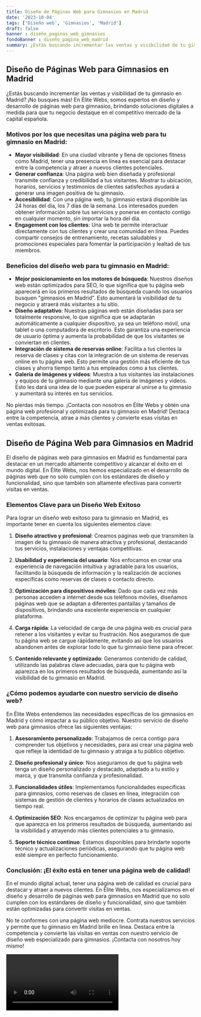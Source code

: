 ```yaml
---
title: Diseño de Páginas Web para Gimnasios en Madrid
date: '2023-10-04'
tags: ['Diseño web', 'Gimnasios', 'Madrid']
draft: false
banner : diseño_paginas_web_gimnasios
fondoBanner : diseño_pagina_web_madrid
summary: ¿Estás buscando incrementar las ventas y visibilidad de tu gimnasio en Madrid? ¡No busques más! En Élite Webs, somos expertos en diseño y desarrollo de páginas web para gimnasios, brindando soluciones digitales a medida para que tu negocio destaque en el competitivo mercado de la capital española.
---
```


## Diseño de Páginas Web para Gimnasios en Madrid

¿Estás buscando incrementar las ventas y visibilidad de tu gimnasio en Madrid? ¡No busques más! En Élite Webs, somos expertos en diseño y desarrollo de páginas web para gimnasios, brindando soluciones digitales a medida para que tu negocio destaque en el competitivo mercado de la capital española.

### Motivos por los que necesitas una página web para tu gimnasio en Madrid:

- **Mayor visibilidad**: En una ciudad vibrante y llena de opciones fitness como Madrid, tener una presencia en línea es esencial para destacar entre la competencia y atraer a nuevos clientes potenciales.
- **Generar confianza**: Una página web bien diseñada y profesional transmite confianza y credibilidad a tus visitantes. Mostrar tu ubicación, horarios, servicios y testimonios de clientes satisfechos ayudará a generar una imagen positiva de tu gimnasio.
- **Accesibilidad**: Con una página web, tu gimnasio estará disponible las 24 horas del día, los 7 días de la semana. Los interesados ​​pueden obtener información sobre tus servicios y ponerse en contacto contigo en cualquier momento, sin importar la hora del día.
- **Engagement con los clientes**: Una web te permite interactuar directamente con tus clientes y crear una comunidad en línea. Puedes compartir consejos de entrenamiento, recetas saludables y promociones especiales para fomentar la participación y lealtad de tus miembros.

### Beneficios del diseño web para tu gimnasio en Madrid:

- **Mejor posicionamiento en los motores de búsqueda**: Nuestros diseños web están optimizados para SEO, lo que significa que tu página web aparecerá en los primeros resultados de búsqueda cuando los usuarios busquen "gimnasios en Madrid". Esto aumentará la visibilidad de tu negocio y atraerá más visitantes a tu sitio.
- **Diseño adaptativo**: Nuestras páginas web están diseñadas para ser totalmente responsive, lo que significa que se adaptarán automáticamente a cualquier dispositivo, ya sea un teléfono móvil, una tablet o una computadora de escritorio. Esto garantiza una experiencia de usuario óptima y aumenta la probabilidad de que los visitantes se conviertan en clientes.
- **Integración de sistema de reservas online**: Facilita a tus clientes la reserva de clases y citas con la integración de un sistema de reservas online en tu página web. Esto permite una gestión más eficiente de tus clases y ahorra tiempo tanto a tus empleados como a tus clientes.
- **Galería de imágenes y videos**: Muestra a tus visitantes las instalaciones y equipos de tu gimnasio mediante una galería de imágenes y videos. Esto les dará una idea de lo que pueden esperar al unirse a tu gimnasio y aumentará su interés en tus servicios.

No pierdas más tiempo. ¡Contacta con nosotros en Élite Webs y obtén una página web profesional y optimizada para tu gimnasio en Madrid! Destaca entre la competencia, atrae a más clientes y convierte esas visitas en ventas exitosas.

<GifSeo />

<Cta />

## Diseño de Página Web para Gimnasios en Madrid

El diseño de páginas web para gimnasios en Madrid es fundamental para destacar en un mercado altamente competitivo y alcanzar el éxito en el mundo digital. En Élite Webs, nos hemos especializado en el desarrollo de páginas web que no solo cumplen con los estándares de diseño y funcionalidad, sino que también son altamente efectivas para convertir visitas en ventas.

### Elementos Clave para un Diseño Web Exitoso

Para lograr un diseño web exitoso para tu gimnasio en Madrid, es importante tener en cuenta los siguientes elementos clave:

1. **Diseño atractivo y profesional**: Creamos páginas web que transmiten la imagen de tu gimnasio de manera atractiva y profesional, destacando tus servicios, instalaciones y ventajas competitivas.

2. **Usabilidad y experiencia del usuario**: Nos enfocamos en crear una experiencia de navegación intuitiva y agradable para los usuarios, facilitando la búsqueda de información y la realización de acciones específicas como reservas de clases o contacto directo.

3. **Optimización para dispositivos móviles**: Dado que cada vez más personas acceden a internet desde sus teléfonos móviles, diseñamos páginas web que se adaptan a diferentes pantallas y tamaños de dispositivos, brindando una excelente experiencia en cualquier plataforma.

4. **Carga rápida**: La velocidad de carga de una página web es crucial para retener a los visitantes y evitar su frustración. Nos aseguramos de que tu página web se cargue rápidamente, evitando así que los usuarios abandonen antes de explorar todo lo que tu gimnasio tiene para ofrecer.

5. **Contenido relevante y optimizado**: Generamos contenido de calidad, utilizando las palabras clave adecuadas, para que tu página web aparezca en los primeros resultados de búsqueda, aumentando así la visibilidad de tu gimnasio en Madrid.

### ¿Cómo podemos ayudarte con nuestro servicio de diseño web?

En Élite Webs entendemos las necesidades específicas de los gimnasios en Madrid y cómo impactar a su público objetivo. Nuestro servicio de diseño web para gimnasios ofrece las siguientes ventajas:

1. **Asesoramiento personalizado**: Trabajamos de cerca contigo para comprender tus objetivos y necesidades, para así crear una página web que refleje la identidad de tu gimnasio y atraiga a tu público objetivo.

2. **Diseño profesional y único**: Nos aseguramos de que tu página web tenga un diseño personalizado y destacado, adaptado a tu estilo y marca, y que transmita confianza y profesionalidad.

3. **Funcionalidades útiles**: Implementamos funcionalidades específicas para gimnasios, como reservas de clases en línea, integración con sistemas de gestión de clientes y horarios de clases actualizados en tiempo real.

4. **Optimización SEO**: Nos encargamos de optimizar tu página web para que aparezca en los primeros resultados de búsqueda, aumentando así la visibilidad y atrayendo más clientes potenciales a tu gimnasio.

5. **Soporte técnico continuo**: Estamos disponibles para brindarte soporte técnico y actualizaciones periódicas, asegurando que tu página web esté siempre en perfecto funcionamiento.

### Conclusión: ¡El éxito está en tener una página web de calidad!

En el mundo digital actual, tener una página web de calidad es crucial para destacar y atraer a nuevos clientes. En Élite Webs, nos especializamos en el diseño y desarrollo de páginas web para gimnasios en Madrid que no solo cumplen con los estándares de diseño y funcionalidad, sino que también están optimizadas para convertir visitas en ventas.

No te conformes con una página web mediocre. Contrata nuestros servicios y permite que tu gimnasio en Madrid brille en línea. Destaca entre la competencia y convierte las visitas en ventas con nuestro servicio de diseño web especializado para gimnasios. ¡Contacta con nosotros hoy mismo!

<Video />

<CtaBot job='Gimnasios' city='Madrid'/>

<Gmaps query='Madrid+españa+maps' />